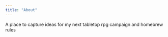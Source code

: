 ```yaml
---
title: "About"
---
```


A place to capture ideas for my next tabletop rpg campaign and homebrew rules

